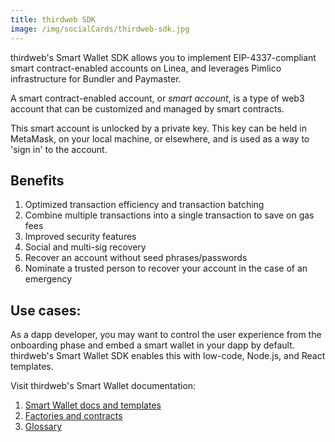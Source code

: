 ```yaml
---
title: thirdweb SDK
image: /img/socialCards/thirdweb-sdk.jpg
---
```


thirdweb's Smart Wallet SDK allows you to implement EIP-4337-compliant smart contract-enabled 
accounts on Linea, and leverages Pimlico infrastructure for Bundler and Paymaster.

A smart contract-enabled account, or _smart account_, is a type of web3 account that can be 
customized and managed by smart contracts.

This smart account is unlocked by a private key. This key can be held in MetaMask, on your local 
machine, or elsewhere, and is used as a way to 'sign in' to the account.

## Benefits

1. Optimized transaction efficiency and transaction batching
2. Combine multiple transactions into a single transaction to save on gas fees
3. Improved security features
4. Social and multi-sig recovery
5. Recover an account without seed phrases/passwords
6. Nominate a trusted person to recover your account in the case of an emergency

## Use cases:

As a dapp developer, you may want to control the user experience from the onboarding phase and 
embed a smart wallet in your dapp by default. thirdweb's Smart Wallet SDK enables this with 
low-code, Node.js, and React templates.

Visit thirdweb's Smart Wallet documentation:

1. [Smart Wallet docs and templates](https://portal.thirdweb.com/connect/account-abstraction/overview)
2. [Factories and contracts](https://thirdweb.com/explore/smart-wallet)
3. [Glossary](https://portal.thirdweb.com/glossary/smart-wallet)
